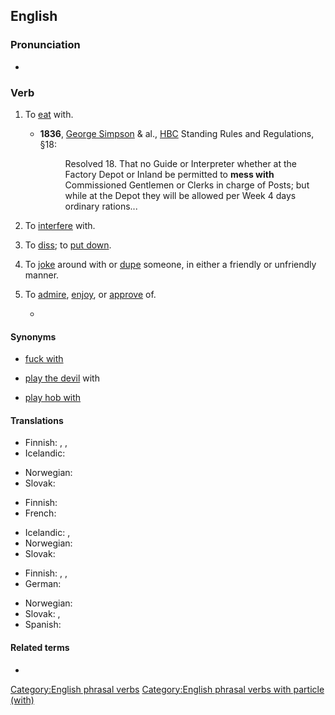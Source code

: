 ==English==

===Pronunciation===
* {{audio|en|En-au-mess with.ogg|Audio (AU)}}

===Verb===
{{en-verb|*}}

# {{lb|en|obsolete}} To [[eat]] with.
#* '''1836''', [[:w:George Simpson (HBC administrator)|George Simpson]] & al., [[:w:Hudson's Bay Company|HBC]] Standing Rules and Regulations, §18:
#*: Resolved 18. That no Guide or Interpreter whether at the Factory Depot or Inland be permitted to '''mess with''' Commissioned Gentlemen or Clerks in charge of Posts; but while at the Depot they will be allowed per Week 4 days ordinary rations...
# {{lb|en|slang}} To [[interfere]] with.
#: {{ux|en|Don't '''mess with''' the controls. I just got everything adjusted correctly.}}
# {{lb|en|slang}} To [[diss]]; to [[put down]].
#: {{ux|en|Hey! Quit '''messing with''' my brother.}}
# {{lb|en|slang}} To [[joke]] around with or [[dupe]] someone, in either a friendly or unfriendly manner.
#: {{ux|en|Don't worry: I'm just '''messing with''' you.}}
# {{lb|en|slang|especially|AAVE}} To [[admire]], [[enjoy]], or [[approve]] of.
#: {{ux|en|You know I '''mess with''' you heavy.}}
#* {{quote-web|en|url=https://archive.flaunt.com/content/huey-v|work=Flaunt Magazine|passage=He reaches out to me on Instagram like "yo, I '''mess with''' you super heavy. I'm down in Allentown, PA - I heard this song 'No Regrets'. It's super crazy, shit gives me the chills. I got a proposal for you. Give me 6 months to get you a deal and we'll see if we can make a management situation happen. If I can't do this 6 months, then fuck it, But I want to see you in a better position because your music’s amazing, its real."|title=Meet Huey V | Next up out of Milwaukee's Rap Scene|date=2021-07-09|author=Huey V (quoted), Shirley Ju}}

====Synonyms====
* {{qualifier|vulgar}} [[fuck with]]
* {{qualifier|obsolete}} [[play the devil]] with
* {{qualifier|UK|rustic US}} [[play hob with]]

====Translations====
{{trans-top|to interfere with}}
* Finnish: {{t+|fi|touhuilla}}, {{t+|fi|temppuilla}}, {{t+|fi|sählätä}}
* Icelandic: {{t|is|blanda sér í}}
{{trans-mid}}
* Norwegian: {{t|no|søle med}}
* Slovak: {{t|sk|babrať}}
{{trans-bottom}}

{{trans-top|to diss}}
* Finnish: {{t+|fi|parjata}}
* French: {{t+|fr|chercher}}
{{trans-mid}}
* Icelandic: {{t+|is|abbast}}, {{t+|is|abbast upp á}}
* Norwegian: {{t|no|søle med}}
* Slovak: {{t|sk|zhadzovať}}
{{trans-bottom}}

{{trans-top|to joke with}}
* Finnish: {{t+|fi|pelleillä}}, {{t+|fi|pilailla}}, {{t+|fi|vitsailla}}
* German: {{t+|de|verarschen}}
{{trans-mid}}
* Norwegian: {{t|no|søle med}}
* Slovak: {{t|sk|doberať si}}, {{t|sk|uťahovať si}}
* Spanish: {{t+|es|huevear}} {{qualifier|Chile}}
{{trans-bottom}}

====Related terms====
* {{l|en|mess around}}

[[Category:English phrasal verbs]]
[[Category:English phrasal verbs with particle (with)]]